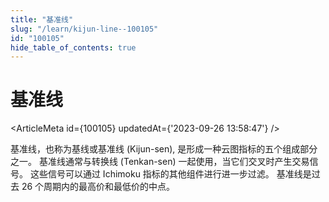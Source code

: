 ```yaml
---
title: "基准线"
slug: "/learn/kijun-line--100105"
id: "100105"
hide_table_of_contents: true
---
```



# 基准线

<ArticleMeta id={100105} updatedAt={'2023-09-26 13:58:47'} />
<div className='border-solid border-b border-t-0 my-4 border-[var(--ifm-color-gray-300)]' />

基准线，也称为基线或基准线 (Kijun-sen), 是形成一种云图指标的五个组成部分之一。 基准线通常与转换线 (Tenkan-sen) 一起使用，当它们交叉时产生交易信号。 这些信号可以通过 Ichimoku 指标的其他组件进行进一步过滤。 基准线是过去 26 个周期内的最高价和最低价的中点。
